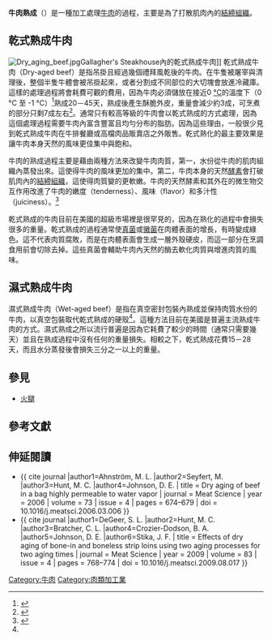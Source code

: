 '''牛肉熟成'''（{{lang-en|Beef aging}}）是一種加工處理[[牛肉|牛肉]]的過程，主要是為了打散肌肉內的[[結締組織|結締組織]]。

== 乾式熟成牛肉 ==
[[File:Dry_aging_beef.jpg|thumb]]Gallagher's Steakhouse內的乾式熟成牛肉]]
乾式熟成牛肉（Dry-aged beef）是指吊掛且經過幾個禮拜風乾後的牛肉。在牛隻被屠宰與清理後，整個半隻牛體會被吊掛起來，或者分割成不同部位的大切塊會放進冷藏庫。這樣的處理過程將會耗費可觀的費用，因為牛肉必須儲放在接近0 [[攝氏度|°C]]的溫度下（0 °C 至 -1 °C）<ref>{{Cite web |url=http://www.lawrys.com.tw/htm/togo-10.htm |title=使用安全美味的頂級牛肉 |accessdate=2011-07-26 |work=http://www.lawrys.com.tw/ |publisher=勞瑞斯牛肋排餐廳 |date= |deadurl=yes |archiveurl=https://web.archive.org/web/20110907092812/http://www.lawrys.com.tw/htm/togo-10.htm |archivedate=2011-09-07 }}</ref>熟成20－45天，熟成後產生酥脆外皮，重量會減少約3成，可烹煮的部分只剩7成左右<ref name=":0">{{Cite web|title=乾式熟成？濕式熟成？牛排風味差別在於.... - 食譜自由配 - 自由電子報|url=https://food.ltn.com.tw/article/4671|accessdate=2019-08-25|work=food.ltn.com.tw|archive-date=2019-12-28|archive-url=https://web.archive.org/web/20191228170508/https://food.ltn.com.tw/article/4671|dead-url=no}}</ref>。通常只有較高等級的牛肉會以乾式熟成的方式處理，因為這個處理過程需要牛肉內富含豐富且均勻分布的脂肪。因為這些理由，一般很少見到乾式熟成牛肉在牛排餐廳或高檔肉品販賣店之外販售。乾式熟化的最主要效果是讓牛肉本身天然的風味更佳集中與飽和。

牛肉的熟成過程主要是藉由兩種方法來改變牛肉肉質，第一，水份從牛肉的肌肉組織內蒸發出來。這使得牛肉的風味更加的集中。第二，牛肉本身的天然[[酵素|酵素]]會打破肌肉內的[[結締組織|結締組織]]，這使得肉質變的更軟嫩。牛肉的天然酵素和其外在的微生物交互作用改進了牛肉的嫩度（tenderness）、風味（flavor）和多汁性（juiciness）。<ref>{{Cite web |url=http://www.uni-sato.com.tw/news.php?type=knows&id=31&page=1 |title=和牛=日本國產牛?! |accessdate=2011-07-26 |work=www.uni-sato.com.tw |publisher=統一和食上都 |date= |deadurl=yes |archiveurl=https://web.archive.org/web/20111122002519/http://www.uni-sato.com.tw/news.php?type=knows |archivedate=2011-11-22 }}</ref>

乾式熟成的牛肉目前在美國的超級市場裡是很罕見的，因為在熟化的過程中會損失很多的重量。乾式熟成的過程通常使[[真菌|真菌]]或[[黴菌|黴菌]]在肉體表面的增長，有時變成綠色。這不代表肉質腐敗，而是在肉體表面會生成一層外殼硬皮，而這一部分在烹調食用前會切除去掉。這些真菌會輔助牛肉內天然的酶去軟化肉質與增進肉質的風味。

== 濕式熟成牛肉 ==
濕式熟成牛肉（Wet-aged beef）是指在真空密封包裝內熟成並保持肉質水份的牛肉，以真空包裝取代乾式熟成的硬殼<ref name=":0" />。這種方法目前在美國是普遍主流熟成牛肉的方式。濕式熟成之所以流行普遍是因為它耗費了較少的時間（通常只需要幾天）並且在熟成過程中沒有任何的重量損失。相較之下，乾式熟成花費15－28天，而且水分蒸發後會損失三分之一以上的重量。

== 參見 ==
{{Portal|飲食}}
* [[火腿|火腿]]

== 參考文獻 ==
{{reflist}}

== 伸延閱讀 ==
* {{ cite journal |author1=Ahnström, M. L. |author2=Seyfert, M. |author3=Hunt, M. C. |author4=Johnson, D. E. | title = Dry aging of beef in a bag highly permeable to water vapor | journal = Meat Science | year = 2006 | volume = 73 | issue = 4 | pages = 674–679 | doi = 10.1016/j.meatsci.2006.03.006 }}
* {{ cite journal |author1=DeGeer, S. L. |author2=Hunt, M. C. |author3=Bratcher, C. L. |author4=Crozier-Dodson, B. A. |author5=Johnson, D. E. |author6=Stika, J. F. | title = Effects of dry aging of bone-in and boneless strip loins using two aging processes for two aging times | journal = Meat Science | year = 2009 | volume = 83 | issue = 4 | pages = 768–774 | doi = 10.1016/j.meatsci.2009.08.017 }}

[[Category:牛肉|Category:牛肉]]
[[Category:肉類加工業|Category:肉類加工業]]
